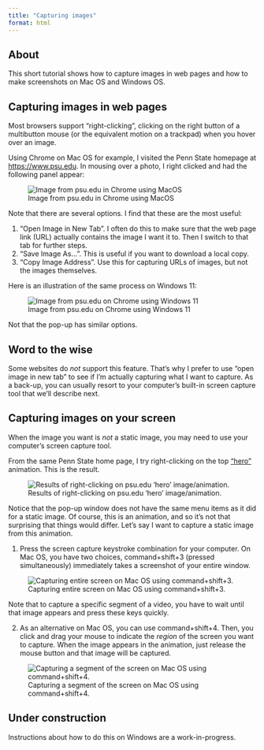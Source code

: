```yaml
---
title: "Capturing images"
format: html
---
```


## About {-}

This short tutorial shows how to capture images in web pages and how to make screenshots on Mac OS and Windows OS.

## Capturing images in web pages {-}

Most browsers support "right-clicking", clicking on the right button of a multibutton mouse (or the equivalent motion on a trackpad) when you hover over an image.

Using Chrome on Mac OS for example, I visited the Penn State homepage at <https://www.psu.edu>.
In mousing over a photo, I right clicked and had the following panel appear:

![Image from psu.edu in Chrome using MacOS](../include/img/psu-edu-right-click.png){#fig-right-click-mac-os}

Note that there are several options. 
I find that these are the most useful:

1. "Open Image in New Tab". I often do this to make sure that the web page link (URL) actually contains the image I want it to. Then I switch to that tab for further steps.
2. "Save Image As...". This is useful if you want to download a local copy.
3. "Copy Image Address". Use this for capturing URLs of images, but not the images themselves.

Here is an illustration of the same process on Windows 11:

![Image from psu.edu on Chrome using Windows 11](../include/img/psu-edu-chrome-win-11.png){#fig-right-click-win-11}

Not that the pop-up has similar options.

::: {.callout-warning}
## Word to the wise

Some websites do *not* support this feature. That's why I prefer to use "open image in new tab" to see if I'm actually capturing what I want to capture.
As a back-up, you can usually resort to your computer's built-in screen capture tool that we'll describe next.

:::

## Capturing images on your screen {-}

When the image you want is *not* a static image, you may need to use your computer's screen capture tool.

From the same Penn State home page, I try right-clicking on the top ["hero"](https://www.optimizely.com/optimization-glossary/hero-image/) animation.
This is the result.

![Results of right-clicking on psu.edu 'hero' image/animation.](../include/img/psu-edu-hero-mac-os.png){#fig-right-click-hero-mac-os}

Notice that the pop-up window does not have the same menu items as it did for a static image.
Of course, this is an animation, and so it's not that surprising that things would differ.
Let's say I want to capture a static image from this animation.

1. Press the screen capture keystroke combination for your computer. On Mac OS, you have two choices, command+shift+3 (pressed simultaneously) immediately takes a screenshot of your entire window.

![Capturing entire screen on Mac OS using command+shift+3.](../include/img/command-shift-3.png){#fig-command-shift-3}

Note that to capture a specific segment of a video, you have to wait until that image appears and press these keys quickly.

2. As an alternative on Mac OS, you can use command+shift+4. Then, you click and drag your mouse to indicate the *region* of the screen you want to capture. When the image appears in the animation, just release the mouse button and that image will be captured.

![Capturing a segment of the screen on Mac OS using command+shift+4.](../include/img/command-shift-4.png){#fig-command-shift-4}

::: {.callout-note}
## Under construction

Instructions about how to do this on Windows are a work-in-progress.

:::
